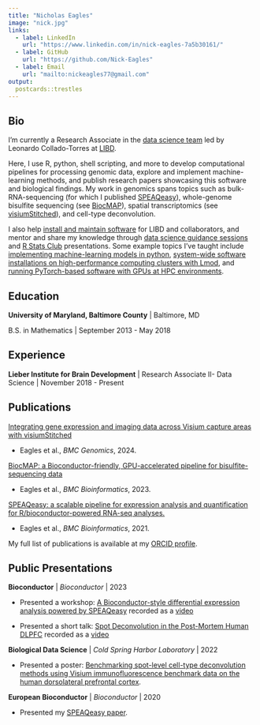 ```yaml
---
title: "Nicholas Eagles"
image: "nick.jpg"
links:
  - label: LinkedIn
    url: "https://www.linkedin.com/in/nick-eagles-7a5b30161/"
  - label: GitHub
    url: "https://github.com/Nick-Eagles"
  - label: Email
    url: "mailto:nickeagles77@gmail.com"
output:
  postcards::trestles
---
```

 
## Bio

I'm currently a Research Associate in the [data science team](https://lcolladotor.github.io/bioc_team_ds/) led by Leonardo Collado-Torres at [LIBD](https://www.libd.org/).

Here, I use R, python, shell scripting, and more to develop computational pipelines for processing genomic data, explore and implement machine-learning methods, and publish research papers showcasing this software and biological findings. My work in genomics spans topics such as bulk-RNA-sequencing (for which I published [SPEAQeasy](https://doi.org/10.1186/s12859-021-04142-3)), whole-genome bisulfite sequencing (see [BiocMAP](https://doi.org/10.1101/2022.04.20.488947)), spatial transcriptomics (see [visiumStitched](https://doi.org/10.1186/s12864-024-10991-y)), and cell-type deconvolution.

I also help [install and maintain software](https://github.com/LieberInstitute/jhpce_mod_source) for LIBD and collaborators, and mentor and share my knowledge through [data science guidance sessions](https://lcolladotor.github.io/bioc_team_ds/data-science-guidance-sessions.html) and [R Stats Club](http://research.libd.org/rstatsclub/) presentations. Some example topics I've taught include [implementing machine-learning models in python](https://youtu.be/-qFz7PwWEeY), [system-wide software installations on high-performance computing clusters with Lmod](https://youtu.be/8w6JDsrgqVs), and [running PyTorch-based software with GPUs at HPC environments](https://youtu.be/zOMUXYHtVJM).

## Education

**University of Maryland, Baltimore County** | Baltimore, MD

B.S. in Mathematics | September 2013 - May 2018

## Experience

**Lieber Institute for Brain Development** | Research Associate II- Data Science | November 2018 - Present

## Publications

[Integrating gene expression and imaging data across Visium capture areas with visiumStitched](https://doi.org/10.1186/s12864-024-10991-y)

- Eagles et al., *BMC Genomics*, 2024.

[BiocMAP: a Bioconductor-friendly, GPU-accelerated pipeline for bisulfite-sequencing data](https://doi.org/10.1186/s12859-023-05461-3)

- Eagles et al., *BMC Bioinformatics*, 2023.

[SPEAQeasy: a scalable pipeline for expression analysis and quantification for R/bioconductor-powered RNA-seq analyses.](https://doi.org/10.1186/s12859-021-04142-3)

- Eagles et al., *BMC Bioinformatics*, 2021.

My full list of publications is available at my [ORCID profile](https://orcid.org/0000-0002-9808-5254).

## Public Presentations

**Bioconductor** | *Bioconductor* | 2023

- Presented a workshop: [A Bioconductor-style differential expression analysis powered by SPEAQeasy](http://research.libd.org/SPEAQeasyWorkshop2023/) recorded as a [video](https://www.youtube.com/watch?v=6hJXPw9PM1o)

- Presented a short talk: [Spot Deconvolution in the Post-Mortem Human DLPFC](https://speakerdeck.com/nickeagles/bioc-2023-spot-deconvolution) recorded as a [video](https://www.youtube.com/watch?v=YA5H2XP6jjU&t=700s)

**Biological Data Science** | *Cold Spring Harbor Laboratory* | 2022

- Presented a poster: [Benchmarking spot-level cell-type deconvolution methods using Visium immunofluorescence benchmark data on the human dorsolateral prefrontal cortex](https://speakerdeck.com/nickeagles/bds-2022).

**European Bioconductor** | *Bioconductor* | 2020

- Presented my [SPEAQeasy paper](https://www.youtube.com/watch?v=tPSG23hUHSI).

